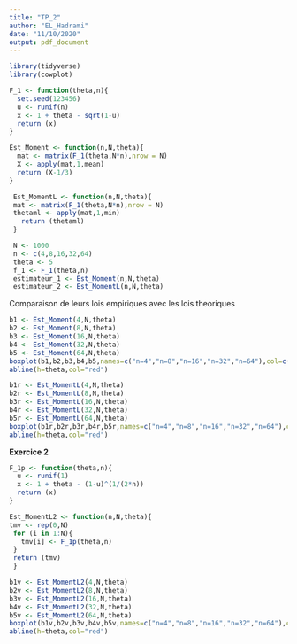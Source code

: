 ```yaml
---
title: "TP_2"
author: "EL_Hadrami"
date: "11/10/2020"
output: pdf_document
---
```

```r
library(tidyverse)
library(cowplot)
```

```r
F_1 <- function(theta,n){
  set.seed(123456)
  u <- runif(n)
  x <- 1 + theta - sqrt(1-u)
  return (x)
}
```

```r
Est_Moment <- function(n,N,theta){
  mat <- matrix(F_1(theta,N*n),nrow = N)
  X <- apply(mat,1,mean)
  return (X-1/3)
}
```

```r
 Est_MomentL <- function(n,N,theta){
 mat <- matrix(F_1(theta,N*n),nrow = N)
 thetaml <- apply(mat,1,min)
   return (thetaml)
 }
```

```r
 N <- 1000
 n <- c(4,8,16,32,64)
 theta <- 5
 f_1 <- F_1(theta,n)
 estimateur_1 <- Est_Moment(n,N,theta)
 estimateur_2 <- Est_MomentL(n,N,theta)
```

Comparaison de leurs lois empiriques avec les lois theoriques

```r
b1 <- Est_Moment(4,N,theta)
b2 <- Est_Moment(8,N,theta)
b3 <- Est_Moment(16,N,theta)
b4 <- Est_Moment(32,N,theta)
b5 <- Est_Moment(64,N,theta)
boxplot(b1,b2,b3,b4,b5,names=c("n=4","n=8","n=16","n=32","n=64"),col=c("cyan","pink","#FCD203","red","green"))
abline(h=theta,col="red")
```
```r
b1r <- Est_MomentL(4,N,theta)
b2r <- Est_MomentL(8,N,theta)
b3r <- Est_MomentL(16,N,theta)
b4r <- Est_MomentL(32,N,theta)
b5r <- Est_MomentL(64,N,theta)
boxplot(b1r,b2r,b3r,b4r,b5r,names=c("n=4","n=8","n=16","n=32","n=64"),col=c("cyan","pink","#FCD203","red","green"))
abline(h=theta,col="red")
```

**Exercice 2**
```r
F_1p <- function(theta,n){
  u <- runif(1)
  x <- 1 + theta - (1-u)^(1/(2*n))
  return (x)
}
```

```r
Est_MomentL2 <- function(n,N,theta){
tmv <- rep(0,N)
 for (i in 1:N){
   tmv[i] <- F_1p(theta,n)
 }
 return (tmv)
 }
```

```r
b1v <- Est_MomentL2(4,N,theta)
b2v <- Est_MomentL2(8,N,theta)
b3v <- Est_MomentL2(16,N,theta)
b4v <- Est_MomentL2(32,N,theta)
b5v <- Est_MomentL2(64,N,theta)
boxplot(b1v,b2v,b3v,b4v,b5v,names=c("n=4","n=8","n=16","n=32","n=64"),col=c("cyan","pink","#FCD203","red","green"))
abline(h=theta,col="red")
```

